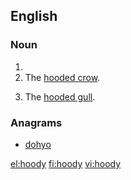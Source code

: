 ==English==

===Noun===
{{en-noun|hoodies}}

# {{alternative spelling of|hoodie}}
# The [[hooded crow]].
# {{context|Scotland}} The [[hooded gull]].

===Anagrams===
* [[dohyo#English|dohyo]]

[[el:hoody]]
[[fi:hoody]]
[[vi:hoody]]